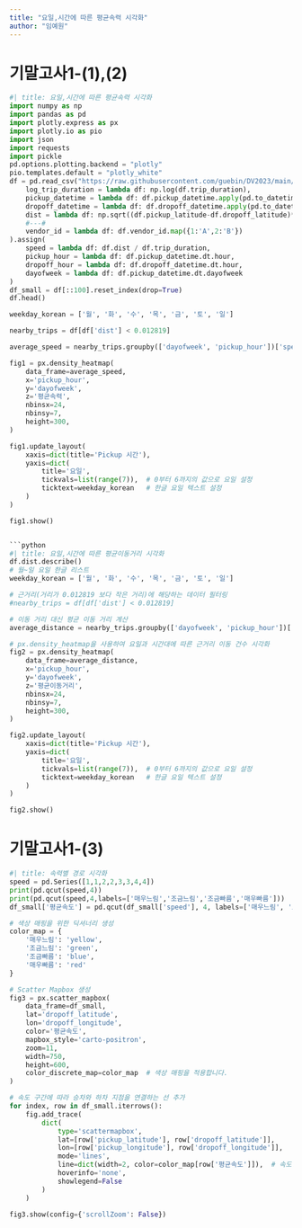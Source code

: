```yaml
---
title: "요일,시간에 따른 평균속력 시각화"
author: "임예원"
--- 
```


# 기말고사1-(1),(2)

```python
#| title: 요일,시간에 따른 평균속력 시각화
import numpy as np
import pandas as pd
import plotly.express as px
import plotly.io as pio
import json
import requests
import pickle
pd.options.plotting.backend = "plotly"
pio.templates.default = "plotly_white"
df = pd.read_csv("https://raw.githubusercontent.com/guebin/DV2023/main/posts/NYCTaxi.csv").assign(
    log_trip_duration = lambda df: np.log(df.trip_duration),
    pickup_datetime = lambda df: df.pickup_datetime.apply(pd.to_datetime),
    dropoff_datetime = lambda df: df.dropoff_datetime.apply(pd.to_datetime),
    dist = lambda df: np.sqrt((df.pickup_latitude-df.dropoff_latitude)**2 + (df.pickup_longitude-df.dropoff_longitude)**2),
    #---#
    vendor_id = lambda df: df.vendor_id.map({1:'A',2:'B'})
).assign(
    speed = lambda df: df.dist / df.trip_duration,
    pickup_hour = lambda df: df.pickup_datetime.dt.hour,
    dropoff_hour = lambda df: df.dropoff_datetime.dt.hour,
    dayofweek = lambda df: df.pickup_datetime.dt.dayofweek
)
df_small = df[::100].reset_index(drop=True)
df.head()

weekday_korean = ['월', '화', '수', '목', '금', '토', '일']

nearby_trips = df[df['dist'] < 0.012819]

average_speed = nearby_trips.groupby(['dayofweek', 'pickup_hour'])['speed'].mean().reset_index(name='평균속력')

fig1 = px.density_heatmap(
    data_frame=average_speed,
    x='pickup_hour',
    y='dayofweek',
    z='평균속력',
    nbinsx=24,
    nbinsy=7,
    height=300,
)

fig1.update_layout(
    xaxis=dict(title='Pickup 시간'),
    yaxis=dict(
        title='요일',
        tickvals=list(range(7)),  # 0부터 6까지의 값으로 요일 설정
        ticktext=weekday_korean   # 한글 요일 텍스트 설정
    )
)

fig1.show()


```python
#| title: 요일,시간에 따른 평균이동거리 시각화   
df.dist.describe()
# 월~일 요일 한글 리스트
weekday_korean = ['월', '화', '수', '목', '금', '토', '일']

# 근거리(거리가 0.012819 보다 작은 거리)에 해당하는 데이터 필터링
#nearby_trips = df[df['dist'] < 0.012819]

# 이동 거리 대신 평균 이동 거리 계산
average_distance = nearby_trips.groupby(['dayofweek', 'pickup_hour'])['dist'].mean().reset_index(name='평균이동거리')

# px.density_heatmap을 사용하여 요일과 시간대에 따른 근거리 이동 건수 시각화
fig2 = px.density_heatmap(
    data_frame=average_distance,
    x='pickup_hour',
    y='dayofweek',
    z='평균이동거리',
    nbinsx=24,
    nbinsy=7,
    height=300,
)

fig2.update_layout(
    xaxis=dict(title='Pickup 시간'),
    yaxis=dict(
        title='요일',
        tickvals=list(range(7)),  # 0부터 6까지의 값으로 요일 설정
        ticktext=weekday_korean   # 한글 요일 텍스트 설정
    )
)

fig2.show()
```

# 기말고사1-(3)

```python
#| title: 속력별 경로 시각화
speed = pd.Series([1,1,2,2,3,3,4,4])
print(pd.qcut(speed,4))
print(pd.qcut(speed,4,labels=['매우느림','조금느림','조금빠름','매우빠름']))
df_small['평균속도'] = pd.qcut(df_small['speed'], 4, labels=['매우느림', '조금느림', '조금빠름', '매우빠름'])

# 색상 매핑을 위한 딕셔너리 생성
color_map = {
    '매우느림': 'yellow',
    '조금느림': 'green',
    '조금빠름': 'blue',
    '매우빠름': 'red'
}

# Scatter Mapbox 생성
fig3 = px.scatter_mapbox(
    data_frame=df_small,
    lat='dropoff_latitude',
    lon='dropoff_longitude',
    color='평균속도',
    mapbox_style='carto-positron',
    zoom=11,
    width=750,
    height=600,
    color_discrete_map=color_map  # 색상 매핑을 적용합니다.
)

# 속도 구간에 따라 승차와 하차 지점을 연결하는 선 추가
for index, row in df_small.iterrows():
    fig.add_trace(
        dict(
            type='scattermapbox',
            lat=[row['pickup_latitude'], row['dropoff_latitude']],
            lon=[row['pickup_longitude'], row['dropoff_longitude']],
            mode='lines',
            line=dict(width=2, color=color_map[row['평균속도']]),  # 속도 구간에 따라 색상 설정
            hoverinfo='none',
            showlegend=False
        )
    )

fig3.show(config={'scrollZoom': False})
```